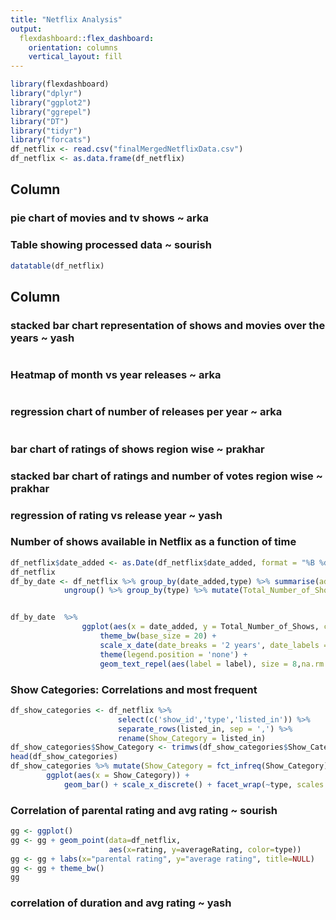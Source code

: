```yaml
---
title: "Netflix Analysis"
output: 
  flexdashboard::flex_dashboard:
    orientation: columns
    vertical_layout: fill
---
```


```r
library(flexdashboard)
library("dplyr")
library("ggplot2")
library("ggrepel")
library("DT")
library("tidyr")
library("forcats")
df_netflix <- read.csv("finalMergedNetflixData.csv")
df_netflix <- as.data.frame(df_netflix)
```

Column {data-width=350}
-----------------------------------------------------------------------

### pie chart of movies and tv shows ~ arka


### Table showing processed data ~ sourish

```r
datatable(df_netflix)
```

Column {data-width=500}
-----------------------------------------------------------------------
### stacked bar chart representation of shows and movies over the years ~ yash

```r

```


### Heatmap of month vs year releases ~ arka

```r

```

### regression chart of number of releases per year ~ arka

```r

```

### bar chart of ratings of shows region wise ~ prakhar

### stacked bar chart of ratings and number of votes region wise ~ prakhar

### regression of rating vs release year ~ yash

### Number of shows available in Netflix as a function of time
```r
df_netflix$date_added <- as.Date(df_netflix$date_added, format = "%B %d, %Y")
df_netflix
df_by_date <- df_netflix %>% group_by(date_added,type) %>% summarise(addedToday = n()) %>% 
            ungroup() %>% group_by(type) %>% mutate(Total_Number_of_Shows = cumsum(addedToday), label = if_else(date_added == max(date_added,na.rm = T), as.character(type), NA_character_))


df_by_date  %>% 
                ggplot(aes(x = date_added, y = Total_Number_of_Shows, color = type)) + geom_line(size = 2) + 
                    theme_bw(base_size = 20) + 
                    scale_x_date(date_breaks = '2 years', date_labels = "%Y") + 
                    theme(legend.position = 'none') +
                    geom_text_repel(aes(label = label), size = 8,na.rm = TRUE, nudge_y = 100)

```

### Show Categories: Correlations and most frequent

``` r
df_show_categories <- df_netflix %>% 
                        select(c('show_id','type','listed_in')) %>% 
                        separate_rows(listed_in, sep = ',') %>%
                        rename(Show_Category = listed_in)
df_show_categories$Show_Category <- trimws(df_show_categories$Show_Category)
head(df_show_categories)
df_show_categories %>% mutate(Show_Category = fct_infreq(Show_Category)) %>% 
        ggplot(aes(x = Show_Category)) + 
            geom_bar() + scale_x_discrete() + facet_wrap(~type, scales = 'free_x') + coord_cartesian(xlim = c(1,20)) + theme(axis.text.x=element_text(angle=90,hjust=1,vjust=0.5))
```

### Correlation of parental rating and avg rating ~ sourish
```r

gg <- ggplot()
gg <- gg + geom_point(data=df_netflix,
                      aes(x=rating, y=averageRating, color=type))
gg <- gg + labs(x="parental rating", y="average rating", title=NULL)
gg <- gg + theme_bw()
gg
```

### correlation of duration and avg rating ~ yash
